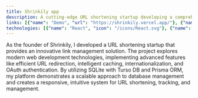```yaml
---
title: Shrinkily app
description: A cutting-edge URL shortening startup developing a comprehensive link management platform with advanced features like custom redirections, caching, internationalization, and OAuth authentication.
links: [{"name": "Demo", "url": "https://shrinkily.vercel.app/"}, {"name": "Repository", "url": "https://github.com/JosePabloSG/shrinkily-app"}]
technologies: [{"name": "React", "icon": "/icons/React.svg"}, {"name": "Next.js", "icon": "/icons/Nextjs.svg"}, {"name": "Tailwind CSS", "icon": "/icons/Tailwindcss.svg"},{"name": "TypeScript", "icon": "/icons/Typescript.svg"}, {"name": "Prisma", "icon": "/icons/Prisma.svg"},{"name" : "Json Web Tokens", "icon": "/icons/Jwt.svg"},{"name": "EsLint", "icon": "/icons/EsLint.svg"},{"name": "Frame Motion", "icon": "/icons/Framermotion.svg"}]
---
```

As the founder of Shrinkily, I developed a URL shortening startup that provides an innovative link management solution. The project explores modern web development technologies, implementing advanced features like efficient URL redirection, intelligent caching, internationalization, and OAuth authentication.
By utilizing SQLite with Turso DB and Prisma ORM, my platform demonstrates a scalable approach to database management and creates a responsive, intuitive system for URL shortening, tracking, and management.